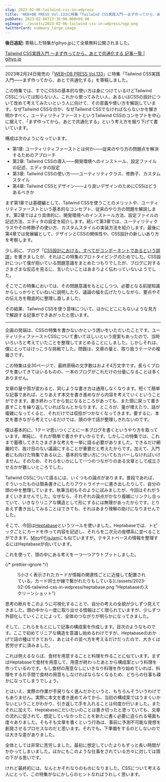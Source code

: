 ```yaml
---
slug: 2023-02-06-tailwind-css-in-wdpress
title: 'WEB+DB PRESS Vol.133に特集「Tailwind CSS実践入門——まず作ってから、あとで共通化する」を寄稿しました #wdpress'
pubDate: 2023-02-06T13:30:00.000+09:00
ogImage: ./assets/2023-02-06-tailwind-css-in-wdpress/ogp.png
twitterCard: summary_large_image
---
```



**後日追記:** 寄稿した特集がgihyo.jpにて全章無料公開されました。

[Tailwind CSS実践入門 ～まず作ってから、あとで共通化する 記事一覧 | gihyo.jp](https://gihyo.jp/list/group/Tailwind-CSS%E5%AE%9F%E8%B7%B5%E5%85%A5%E9%96%80-%EF%BD%9E%E3%81%BE%E3%81%9A%E4%BD%9C%E3%81%A3%E3%81%A6%E3%81%8B%E3%82%89-%E3%81%82%E3%81%A8%E3%81%A7%E5%85%B1%E9%80%9A%E5%8C%96%E3%81%99%E3%82%8B)

---

2023年2月24日発売の「[WEB+DB PRESS Vol.133](https://gihyo.jp/magazine/wdpress/archive/2023/vol133)」に特集「Tailwind CSS実践入門&mdash;&mdash;まず作ってから、あとで共通化する」を寄稿しました。

<Tweet id="https://x.com/wdpress/status/1622416916987129857" />

この特集では、すでにCSSの基本的な使い方は身につけているけどTailwind CSSについては知らない人、これから使ってみたい人、あるいはCSSの設計について改めて考えてみたいという人に向けて、その意義や使い方を解説しています。なぜTailwind CSSなのか、なぜTailwind CSSでなければならないかを解き明かすべく、ユーティリティファーストというTailwind CSSのコンセプトを中心に据えて、「まず作ってから、あとで共通化する」という考え方を掘り下げて書いています。

構成は次のようになっています。

- 第1章: ユーティリティファーストとは何か&mdash;&mdash;従来のやり方の問題点を解決するためのアプローチ
- 第2章: Tailwind CSSの導入&mdash;&mdash;開発環境へのインストール、設定ファイルの記述、エディタの設定
- 第3章: Tailwind CSSの使い方&mdash;&mdash;ユーティリティクラス、修飾子、カスタムスタイル
- 第4章: Tailwind CSSとデザイン&mdash;&mdash;より良いデザインのためにCSSはどうあるべきか

まず第1章では基礎編として、Tailwind CSSを使うことのメリットや、ユーティリティファーストという基本的なコンセプト、従来のやり方の問題を解説します。第2章ではより具体的に、開発環境へのインストール方法、設定ファイルの記述方法、エディタの設定を紹介します。続いて第3章では、ユーティリティクラスやその修飾子の使い方、カスタムスタイルの実装方法を紹介します。最後に第4章では発展編として、デザインとCSSの関係性や、CSS設計の新しいあり方を考察します。

少し前に、ブログ「[CSS設計における、すべてがコンポーネントであるという誤謬](/2022-06-11-css-components)」を書きましたが、それはこの特集のプロトタイピングのためでした。CSS設計について僕が抱いている問題意識をまとめたつもりでしたが、ブログに対するさまざまな反応を見るに、言いたいことはあまりよく伝わっていないようでした。

そこでこの特集においては、その問題意識をもとにしつつ、必要となる前提知識からしっかりとていねいに説明したり、議論の幅を広げたりしながら、要点やその伝え方を徹底的に整理し直しました。

その結果、Tailwind CSSを使う意味について、ほかにどこにもないような見方で解説する記事ができあがったと思います。

---

企画の発端は、CSSの特集を書かないかという誘いをいただいたことです。ユーティリティファーストCSSについて書いてほしいという提案もあったので、当時いろいろと考えていたことを整理してまとめることにしました。しかしそれは、僕にとってはけっこうな挑戦でした。問題は、文章の量と、取り扱うテーマの複雑さです。

この特集は全30ページで、最終原稿の文字数はおよそ4万文字です。長らくブログを書いてきてはいるものの、一本のブログがこれだけの分量になることは多くありません。

文章の量や質が変わると、同じような書き方は通用しなくなります。短くて簡単な記事であれば、とりあえず本文を書き進めながら内容を考えていくということができます。書き終わってから気になるところがあっても、また頭に戻って書き直すことを繰り返していればなんとかなります。ところが、量が増えたり、話が複雑になってくると、それだけでは収拾がつかなくなってきます。要するに、本文を書きながら考えているだけでは、頭の中で話が整理しきれないのです。

僕は基本的に、1テーマ思いつくごとに一本ブログを書くというやり方を取っています。単純に、それが簡単で書きやすいからです。しかしこの特集では、これまで蓄積してきたさまざまな考えを一挙に語る必要がありました。できるだけ網羅的で、抜け目のない議論にすることが重要だと考えたからです。加えて、入門者にも向けた特集である以上、基本的な使い方についてもカバーしなければいけません。そのため、それらをいかにして一つのつながりのある文章として成立させるかが難しいところでした。

Tailwind CSSについて語るには、いくつもの論点があります。普段であれば、そういったものは箇条書きにしたりアウトライナーに書き出したりして、自分の頭の中を整理しています。執筆当初もそのように試みましたが、今回はそれがうまくいきませんでした。なぜなら、それぞれの論点がかなり複雑にリンクし合っていて、いきなりリニアな構造として形にするには無理があったからです。とりあえず書き出してみることはできても、それはあまり理解の助けになりませんでした。

そこで、今回は[Heptabase](https://heptabase.com/)というツールを使いました。Heptabaseでは、トピックごとにカードを作って内容を記述し、それらを二次元の座標系に並べることができます。[Miro](https://miro.com/ja/)や[FigJam](https://www.figma.com/ja/figjam/)にも似ていますが、テキストベースの情報を整理するにはHeptabaseが向いています。

これを使って、頭の中にある考えを一つ一つアウトプットしました。

{/* prettier-ignore */}
<figure>![小さく表示されたカードが情報の関連性ごとに近接して配置されている。カード同士が線で繋がれたりもしている](./assets/2023-02-06-tailwind-css-in-wdpress/heptabase.png "Heptabaseのスクリーンショット")</figure>

思考の断片をこのように可視化することで、自分の考えの全貌が少しずつ見えてきました。頭の中から一度に取り出せる情報はごく限られていますが、少しずつ外部化していくことによって、全体のつながりが明らかになってきました。

そして、これらをもとにして記事の構成案を作成します。目次のようなものです。ここで初めてリニアな構造を意識し始めるわけですが、Heptabaseのおかげで話の種はできており、あとはその並べ方を考えるだけだったので、大きくは苦労せずに済みました。

これは例えるならば、食材を用意することと料理を作ることに似ています。まずはHeptabaseで食材を用意して、用意が終わったあとから構成案という料理を作っているのです。もし食材の用意なしにいきなり料理を作り始めていれば、料理をする片手間で食材の用意もしなければならなくなるため、どちらの仕事も疎かになってしまうでしょう。

とはいえ、実際の作業が手戻りなく進んだかというと、もちろんそういうわけでもありません。実際に本文を書き進めてみてから、当初の構成案ではうまくいかないということがわかり、引き返して手を入れることは何度か行いました。またそれに加えて、Heptabaseにだいたいのことは書き切ったと思っていても、文章の流れに促されて、想定していなかったことを新たに書く必要に迫られる場面も度々ありました。そもそも文章を書くという行為は、事前に予測不可能な発想を創発させるプロセスなのだと思います。それでも、下準備をするのとしないのでは大きな差がありました。

全体としては非常に苦労しました。最初に想定していたよりもずっと長い時間がかかってしまいました。ほかにもこのような仕事をされている方々に対しては頭の下がる思いです。

けれど最終的には、なんとかそれなりのものになりました。CSSについて考える人にとって、この特集がなにかしらのヒントなればうれしく思います。
